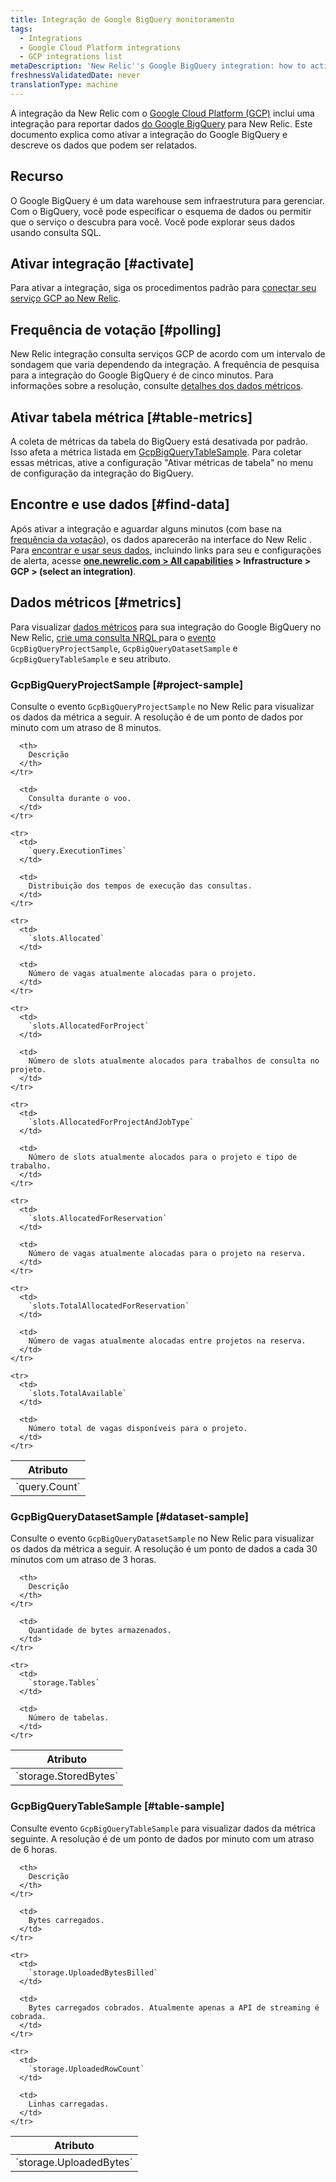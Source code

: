 ```yaml
---
title: Integração de Google BigQuery monitoramento
tags:
  - Integrations
  - Google Cloud Platform integrations
  - GCP integrations list
metaDescription: 'New Relic''s Google BigQuery integration: how to activate it and what data it reports.'
freshnessValidatedDate: never
translationType: machine
---
```


A integração da New Relic com o [Google Cloud Platform (GCP)](https://cloud.google.com/) inclui uma integração para reportar dados [do Google BigQuery](https://cloud.google.com/bigquery/) para New Relic. Este documento explica como ativar a integração do Google BigQuery e descreve os dados que podem ser relatados.

## Recurso

O Google BigQuery é um data warehouse sem infraestrutura para gerenciar. Com o BigQuery, você pode especificar o esquema de dados ou permitir que o serviço o descubra para você. Você pode explorar seus dados usando consulta SQL.

## Ativar integração [#activate]

Para ativar a integração, siga os procedimentos padrão para [conectar seu serviço GCP ao New Relic](/docs/connect-google-cloud-platform-services-infrastructure).

## Frequência de votação [#polling]

New Relic integração consulta serviços GCP de acordo com um intervalo de sondagem que varia dependendo da integração. A frequência de pesquisa para a integração do Google BigQuery é de cinco minutos. Para informações sobre a resolução, consulte [detalhes dos dados métricos](#metrics).

## Ativar tabela métrica [#table-metrics]

A coleta de métricas da tabela do BigQuery está desativada por padrão. Isso afeta a métrica listada em [GcpBigQueryTableSample](#table-sample). Para coletar essas métricas, ative a configuração "Ativar métricas de tabela" no menu de configuração da integração do BigQuery.

## Encontre e use dados [#find-data]

Após ativar a integração e aguardar alguns minutos (com base na [frequência da votação](#polling)), os dados aparecerão na interface do New Relic . Para [encontrar e usar seus dados](/docs/infrastructure/integrations/find-use-infrastructure-integration-data), incluindo links para seu <InlinePopover type="dashboards"/>e configurações de alerta, acesse <DNT>**[one.newrelic.com > All capabilities](https://one.newrelic.com/all-capabilities) > Infrastructure > GCP > (select an integration)**</DNT>.

## Dados métricos [#metrics]

Para visualizar [dados métricos](/docs/telemetry-data-platform/understand-data/new-relic-data-types/#metrics) para sua integração do Google BigQuery no New Relic, [crie uma consulta NRQL ](/docs/integrations/new-relic-integrations/getting-started/use-integration-data-new-relic-insights#nrql)para o [evento](/docs/using-new-relic/welcome-new-relic/getting-started/glossary#event) `GcpBigQueryProjectSample`, `GcpBigQueryDatasetSample` e `GcpBigQueryTableSample` e seu atributo.

### GcpBigQueryProjectSample [#project-sample]

Consulte o evento `GcpBigQueryProjectSample` no New Relic para visualizar os dados da métrica a seguir. A resolução é de um ponto de dados por minuto com um atraso de 8 minutos.

<table>
  <thead>
    <tr>
      <th style={{ width: "300px" }}>
        Atributo
      </th>

      <th>
        Descrição
      </th>
    </tr>
  </thead>

  <tbody>
    <tr>
      <td>
        `query.Count`
      </td>

      <td>
        Consulta durante o voo.
      </td>
    </tr>

    <tr>
      <td>
        `query.ExecutionTimes`
      </td>

      <td>
        Distribuição dos tempos de execução das consultas.
      </td>
    </tr>

    <tr>
      <td>
        `slots.Allocated`
      </td>

      <td>
        Número de vagas atualmente alocadas para o projeto.
      </td>
    </tr>

    <tr>
      <td>
        `slots.AllocatedForProject`
      </td>

      <td>
        Número de slots atualmente alocados para trabalhos de consulta no projeto.
      </td>
    </tr>

    <tr>
      <td>
        `slots.AllocatedForProjectAndJobType`
      </td>

      <td>
        Número de slots atualmente alocados para o projeto e tipo de trabalho.
      </td>
    </tr>

    <tr>
      <td>
        `slots.AllocatedForReservation`
      </td>

      <td>
        Número de vagas atualmente alocadas para o projeto na reserva.
      </td>
    </tr>

    <tr>
      <td>
        `slots.TotalAllocatedForReservation`
      </td>

      <td>
        Número de vagas atualmente alocadas entre projetos na reserva.
      </td>
    </tr>

    <tr>
      <td>
        `slots.TotalAvailable`
      </td>

      <td>
        Número total de vagas disponíveis para o projeto.
      </td>
    </tr>
  </tbody>
</table>

### GcpBigQueryDatasetSample [#dataset-sample]

Consulte o evento `GcpBigQueryDatasetSample` no New Relic para visualizar os dados da métrica a seguir. A resolução é um ponto de dados a cada 30 minutos com um atraso de 3 horas.

<table>
  <thead>
    <tr>
      <th style={{ width: "300px" }}>
        Atributo
      </th>

      <th>
        Descrição
      </th>
    </tr>
  </thead>

  <tbody>
    <tr>
      <td>
        `storage.StoredBytes`
      </td>

      <td>
        Quantidade de bytes armazenados.
      </td>
    </tr>

    <tr>
      <td>
        `storage.Tables`
      </td>

      <td>
        Número de tabelas.
      </td>
    </tr>
  </tbody>
</table>

### GcpBigQueryTableSample [#table-sample]

Consulte evento `GcpBigQueryTableSample` para visualizar dados da métrica seguinte. A resolução é de um ponto de dados por minuto com um atraso de 6 horas.

<table>
  <thead>
    <tr>
      <th style={{ width: "300px" }}>
        Atributo
      </th>

      <th>
        Descrição
      </th>
    </tr>
  </thead>

  <tbody>
    <tr>
      <td>
        `storage.UploadedBytes`
      </td>

      <td>
        Bytes carregados.
      </td>
    </tr>

    <tr>
      <td>
        `storage.UploadedBytesBilled`
      </td>

      <td>
        Bytes carregados cobrados. Atualmente apenas a API de streaming é cobrada.
      </td>
    </tr>

    <tr>
      <td>
        `storage.UploadedRowCount`
      </td>

      <td>
        Linhas carregadas.
      </td>
    </tr>
  </tbody>
</table>
